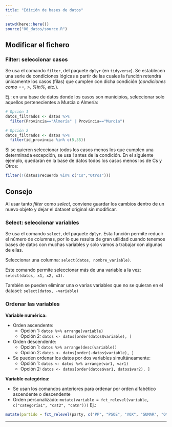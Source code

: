 ```yaml
---
title: "Edición de bases de datos"
---
```


```r
setwd(here::here())
source("00_datos/source.R")
```

## Modificar el fichero

### Filter: seleccionar casos

Se usa el comando `filter`, del paquete `dplyr` (en `tidyverse`). Se establecen una serie de condiciones lógicas a partir de las cuales la función retendrá únicamente los casos (filas) que cumplen con dicha condición (*condiciones como ==, \>, %in%, etc.*).

Ej.: en una base de datos donde los casos son municipios, seleccionar solo aquellos pertenecientes a Murcia o Almería:

``` r
# Opción 1
datos_filtrados <- datos %>% 
  filter(Provincia=="Almería" | Provincia=="Murcia")

# Opción 2  
datos_filtrados <- datos %>% 
  filter(id_provincia %in% c(5,35))
```

Si se quieren seleccionar todos los casos menos los que cumplen una determinada excepción, se usa ! antes de la condición. En el siguiente ejemplo, quedarán en la base de datos todos los casos menos los de Cs y Otros:

``` r
filter(!(datos$recuerdo %in% c("Cs","Otros")))
```

::: callout-tip
## Consejo

Al usar tanto *filter* como *select*, conviene guardar los cambios dentro de un nuevo objeto y dejar el dataset original sin modificar.
:::

### Select: seleccionar variables

Se usa el comando `select`, del paquete `dplyr`. Esta función permite reducir el número de columnas, por lo que resulta de gran utilidad cuando tenemos bases de datos con muchas variables y solo vamos a trabajar con algunas de ellas.

Seleccionar una columna: `select(datos, nombre_variable)`.

Este comando permite seleccionar más de una variable a la vez: `select(datos, x1, x2, x3)`.

También se pueden eliminar una o varias variables que no se quieran en el dataset: `select(datos, -variable)`

### Ordenar las variables

**Variable numérica:**

-   Orden ascendente:
    -   Opción 1: `datos %>% arrange(variable)`
    -   Opción 2: `datos <- datos[order(datos$variable), ]`
-   Orden descendente:
    -   Opción 1: `datos %>% arrange(desc(variable))`
    -   Opción 2: `datos <- datos[order(-datos$variable), ]`
-   Se pueden ordenar los datos por dos variables simultáneamente:
    -   Opción 1: `datos <- datos %>% arrange(var1, var1)`
    -   Opción 2: `datos <- datos[order(datos$var1, datos$var2), ]`

**Variable categórica:**

-   Se usan los comandos anteriores para ordenar por orden alfabético ascendente o descendente
-   Orden personalizado: `mutate(variable = fct_relevel(variable, c("categoría1", "cat2", "catn")))` Ej.:

``` r
mutate(partido = fct_relevel(party, c("PP", "PSOE", "VOX", "SUMAR", "Otros")))
```

------------------------------------------------------------------------
